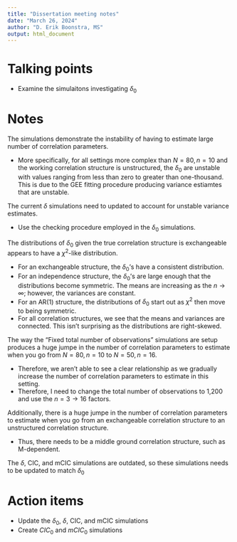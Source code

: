 ```yaml
---
title: "Dissertation meeting notes"
date: "March 26, 2024"
author: "D. Erik Boonstra, MS"
output: html_document
---
```


# Talking points

- Examine the simulaitons investigating $\delta_{0}$

# Notes

The simulations demonstrate the instability of having to estimate large number of correlation parameters.

- More specifically, for all settings more complex than $N = 80, n = 10$ and the working correlation structure is unstructured, the $\delta_{0}$ are unstable with values ranging from less than zero to greater than one-thousand. This is due to the GEE fitting procedure producing variance estiamtes that are unstable.

The current $\delta$ simulations need to updated to account for unstable variance estimates.

- Use the checking procedure employed in the $\delta_{0}$ simulations.

The distributions of $\delta_{0}$ given the true correlation structure is exchangeable appears to have a $\chi^{2}$-like distribution.

- For an exchangeable structure, the $\delta_{0}$'s have a consistent distribution.
- For an independence structure, the $\delta_{0}$'s are large enough that the distributions become symmetric. The means are increasing as the $n \to \infty$; however, the variances are constant.
- For an AR(1) structure, the distributions of $\delta_{0}$ start out as $\chi^{2}$ then move to being symmetric.
- For all correlation structures, we see that the means and variances are connected. This isn't surprising as the distributions are right-skewed. 

The way the "Fixed total number of observations" simulations are setup produces a huge jumpe in the number of correlation parameters to estimate when you go from $N = 80, n = 10$ to $N = 50, n = 16$.

- Therefore, we aren't able to see a clear relationship as we gradually increase the number of correlation parameters to estimate in this setting.
- Therefore, I need to change the total number of observations to 1,200 and use the $n = 3 \to 16$ factors.

Additionally, there is a huge jumpe in the number of correlation parameters to estimate when you go from an exchangeable correlation structure to an unstructured correlation structure.

- Thus, there needs to be a middle ground correlation structure, such as M-dependent.

The $\delta$, CIC, and mCIC simulations are outdated, so these simulations needs to be updated to match $\delta_{0}$

# Action items

- Update the $\delta_{0}$, $\delta$, CIC, and mCIC simulations
- Create $CIC_{0}$ and $mCIC_{0}$ simulations
